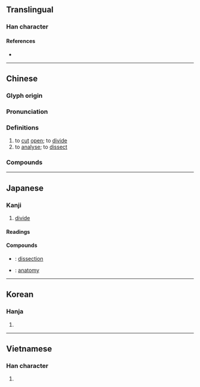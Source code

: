 {{character info/new}}
==Translingual==

===Han character===
{{Han char|rn=18|rad=刀|as=08|sn=10|four=02600|canj=YRLN|ids=⿰咅刂}}

====References====
* {{Han ref|kx=0141.030|dkj=02034|dj=0320.110|hdz=10345.130|uh=5256|ud=21078|bh=ADE5|bd=44517}}

----

==Chinese==
{{zh-forms}}

===Glyph origin===
{{Han etym}}

===Pronunciation===
{{zh-pron
|m=剖
|c=fau2,pau2
|h=pfs=pho
|md=
|mn=qz:phió/tw,xm,zz:phó͘
|w=
|mc=y
|oc=y
|cat=v
}}

===Definitions===
{{zh-hanzi}}

# to [[cut]] [[open]]; to [[divide]]
# to [[analyse]]; to [[dissect]]

===Compounds===
{{zh-der|剖分|剖心坼肝|分剖|剖析|剖視圖|剖剮|剖判|剖路|剖腹生產|剖開|伸剖|剖腹|剖割|剖釋|剖腹手術|剖別|剖心|剖肝瀝膽|剖明|剖符|剖面|剖面圖|剖肝泣血|剖解|剖腹藏珠|剖豁|剖蚌求珠|剖視|剖白|剖決如流|剖斷|剖心析肝|病理解剖|瓜剖豆分|摧心剖肝|瓜分豆剖|橫剖面|析毫剖釐|縱剖面|諫而剖腹|豆剖瓜分|解剖學|輸肝剖膽|解剖|采光剖璞|豆剖}}

----

==Japanese==

===Kanji===
{{ja-kanji|grade=c|rs=刀08}}

# [[divide]]

====Readings====
{{ja-readings
|goon=ふ
|kanon=ほう
|kanyoon=ぼう
|kun=さ-く, わる
}}

====Compounds====
{{top2}}
* {{ja-r|解剖|かいぼう}}: [[dissection]]
{{mid2}}
* {{ja-r|解剖学|かいぼうがく}}: [[anatomy]]
{{bottom}}

----

==Korean==

===Hanja===
{{ko-hanja|hangeul=부|rv=bu|mr=pu}}

# {{defn|lang=ko|sort=刀08}}

----

==Vietnamese==

===Han character===
{{vi-hantu|[[phẩu]], [[bo]], [[mổ]], [[phẫu]]|rs=刀08}}

# {{defn|lang=vi|sort=刀08}}